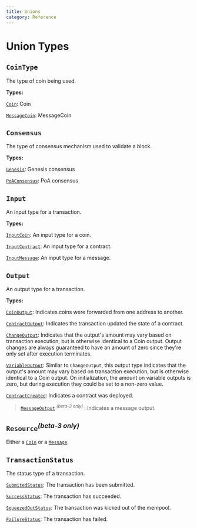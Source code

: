 ```yaml
---
title: Unions
category: Reference
---
```


# Union Types

## `CoinType`

The type of coin being used.

**Types:**

<a href="/docs/reference/objects/#coin">`Coin`</a>: Coin

<a href="/docs/reference/objects/#messagecoin">`MessageCoin`</a>: MessageCoin

## `Consensus`

The type of consensus mechanism used to validate a block.

**Types:**

<a href="/docs/reference/objects/#genesis">`Genesis`</a>: Genesis consensus

<a href="/docs/reference/objects/#poaconsensus">`PoAConsensus`</a>: PoA
consensus

## `Input`

An input type for a transaction.

**Types:**

<a href="/docs/reference/objects/#inputcoin">`InputCoin`</a>: An input type for
a coin.

<a href="/docs/reference/objects/#inputcontract">`InputContract`</a>: An input
type for a contract.

<a href="/docs/reference/objects/#inputmessage">`InputMessage`</a>: An input
type for a message.

## `Output`

An output type for a transaction.

**Types:**

<a href="/docs/reference/objects/#coinoutput">`CoinOutput`</a>: Indicates coins
were forwarded from one address to another.

<a href="/docs/reference/objects/#contractoutput">`ContractOutput`</a>:
Indicates the transaction updated the state of a contract.

<a href="/docs/reference/objects/#changeoutput">`ChangeOutput`</a>: Indicates
that the output's amount may vary based on transaction execution, but is
otherwise identical to a Coin output. Output changes are always guaranteed to
have an amount of zero since they're only set after execution terminates.

<a href="/docs/reference/objects/#variableoutput">`VariableOutput`</a>: Similar
to `ChangeOutput`, this output type indicates that the output's amount may vary
based on transaction execution, but is otherwise identical to a Coin output. On
initialization, the amount on variable outputs is zero, but during execution
they could be set to a non-zero value.

<a href="/docs/reference/objects/#contractcreated">`ContractCreated`</a>:
Indicates a contract was deployed.

> <a href="/docs/reference/objects/#messageoutput">`MessageOutput`</a> <sup>
>   _(beta-3 only)_
> </sup>
> : Indicates a message output.

## `Resource`<sup>_(beta-3 only)_</sup>

Either a <a href="/docs/reference/objects/#coin">`Coin`</a> or a <a href="/docs/reference/objects/#message">`Message`</a>.

## `TransactionStatus`

The status type of a transaction.

<a href="/docs/reference/objects/#submittedstatus">`SubmitedStatus`</a>: The
transaction has been submitted.

<a href="/docs/reference/objects/#successstatus">`SuccessStatus`</a>: The
transaction has succeeded.

<a href="/docs/reference/objects/#squeezedoutstatus">`SqueezedOutStatus`</a>:
The transaction was kicked out of the mempool.

<a href="/docs/reference/objects/#failurestatus">`FailureStatus`</a>: The
transaction has failed.
